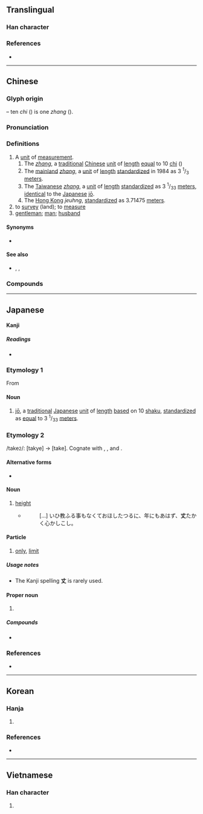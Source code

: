 {{character info/new}}
{{also|𠀋|大}}
==Translingual==

===Han character===
{{Han char|rn=1|rad=一|as=02|sn=3|four=50000|canj=JK}}

===References===
* {{Han ref|kx=0076.040|dkj=00011|dj=0137.080|hdz=10009.020|uh=4E08|ud=19976|bh=A456|bd=42070}}

----

==Chinese==
{{zh-forms}}
{{wikipedia|zhang (unit)}}

===Glyph origin===
{{Han etyl}}
{{Han compound|十|又|ls=ic|t1=ten|t2=hand}} – ten ''chi'' ({{zh-l|*尺}}) is one ''zhang'' ({{lang|zh|丈}}).

===Pronunciation===
{{zh-pron
|m=zhàng
|m-s=zang4
|c=zoeng6
|h=pfs=chhong/chhông
|md=dâung/diông/tiông
|md_note=dâung - unit of measure; diông/tiông - kinship term
|mn=xm,tp,kh,yl,tc,hc,sx,km,mg:tiūⁿ/zz,tn:tiōⁿ/qz,lk:tiǔⁿ/xm,zz,tw:tn̄g/qz:tňg/xm,tw:tiōng/zz:tiāng/qz:tiǒng
|mn_note=tiūⁿ/tiōⁿ/tiǔⁿ, tn̄g/tňg - vernacular; tiōng/tiāng/tiǒng - literary
|w=3zan
|mc=y
|oc=y
|cat=n,v
}}

===Definitions===
{{zh-hanzi}}

# A [[unit]] of [[measurement]].
## The ''[[zhang]]'', a [[traditional]] [[Chinese]] [[unit]] of [[length]] [[equal]] to 10 [[chi]] ({{zh-l|*尺}})
## The [[mainland China|mainland]] ''[[zhang]]'', a [[unit]] of [[length]] [[standardize]]d in 1984 as 3 <sup>1</sup>/<sub>3</sub> [[meter]]s.
## The [[Taiwanese]] ''[[zhang]]'', a [[unit]] of [[length]] [[standardize]]d as 3 <sup>1</sup>/<sub>33</sub> [[meter]]s, [[identical]] to the [[Japanese]] [[jō]].
## The [[Hong Kong]] ''jeuhng'', [[standardize]]d as 3.71475 [[meter]]s.
# to [[survey]] (land); to [[measure]]
# [[gentleman]]; [[man]]; [[husband]]
#: {{zh-x|丈夫|husband}}

====Synonyms====
* {{sense|mainland zhang}} {{zh-l|市丈}}

====See also====
* {{zh-l|尺}}, {{zh-l|寸}}, {{zh-l|分}}

===Compounds===
{{zh-der|一丈青|一落千丈|一跳八丈|丈丈|丈二金剛|丈人|丈人峰|丈人行|丈八燈臺|丈八蛇矛|丈六金身|丈夫|丈夫女|丈夫子|丈室|丈母|丈母娘|丈量|不丈夫|偉丈夫|光焰萬丈|光芒萬丈|公丈|函丈|國丈|大丈夫|大八丈|女丈夫|女中丈夫|妹丈|姊丈|姑丈|姑丈人|姨丈|家丈人|小丈夫|尺水丈波|岳丈|師丈|席間函丈|方丈|方丈之饌|方丈盈前|日高三丈|清丈|火冒三丈|烈丈夫|百丈|百丈山|百丈清規|百丈竿頭|眇小丈夫|萬丈|萬丈深淵|萬丈竿頭|紅塵萬丈|老丈|老丈人|蓑衣丈人|豪情萬丈|賤丈夫|雄心萬丈|食前方丈|食味方丈|黎丘丈人}}

----

==Japanese==

====Kanji====
{{ja-kanji|grade=c|rs=一02}}

=====Readings=====
* {{ja-readings|goon=[[じょう]] (''jō''), {{non-joyo-reading}} {{qualifier|historical}} [[ぢやう]] (djau)|kanon={{non-joyo-reading}} [[ちょう]] (''chō'')|kun=[[たけ]] (''take''), {{non-joyo-reading}} [[だけ]] (''dake'')}}

===Etymology 1===
From {{etyl|zh|ja}} {{m|zh|丈|tr=zhang}}

====Noun====
{{ja-noun|じょう|hhira=ぢやう}}

# [[jō]], a [[traditional]] [[Japanese]] [[unit]] of [[length]] [[based]] on 10 [[shaku]], [[standardize]]d as [[equal]] to 3 <sup>1</sup>/<sub>33</sub> [[meter]]s.

===Etymology 2===
/take<small>2</small>/: [takye] → [take]. Cognate with {{m|ja|高|tr=taka||height}}, {{m|ja|高い|tr=takai||high}}, and {{m|ja|長ける|tr=takeru||to be high}}.

====Alternative forms====
* {{l|ja|長}}

====Noun====
{{ja-noun|たけ}}

# [[height]]
#* {{RQ:Utsubo Monogatari|Toshikage}}
#*: [...] いひ教ふる事もなくておほしたつるに、年にもあはず、'''丈'''たかく心かしこし。

====Particle====
{{ja-pos|particle|だけ}}

# [[only]], [[limit]]
#: {{ja-usex|ローマ字'''だけ'''の辞書。|^ローマじ '''だけ''' の じしょ。|A rōmaji-'''only''' dictionary.}}
#: {{ja-usex|寝たい'''だけ'''寝ていい。|^ねたい '''だけ''' ねて い.い。|You can sleep '''as much as''' you want.}}

=====Usage notes=====
* The Kanji spelling '''丈''' is rarely used.

====Proper noun====
{{ja-pos|proper|じょう|hhira=ぢやう}}

# {{given name|male|lang=ja|sort=じょう}}

=====Compounds=====
* {{ja-r|はちじょう}}

===References===
* {{R:Utsubo Monogatari 1}}

----

==Korean==

===Hanja===
{{ko-hanja|hangeul=장|rv=jang|mr=chang|y=cang|eumhun=어른|ehrv=eoleun|ehmr=ǒrǔn|ehy=}}

# {{defn|lang=ko|sort=一02}}

===References===
* {{Hanja ref|nav=11111}}

----

==Vietnamese==

===Han character===
{{vi-hantu|[[trượng]]|rs=一02}}

# {{defn|lang=vi|sort=一02}}